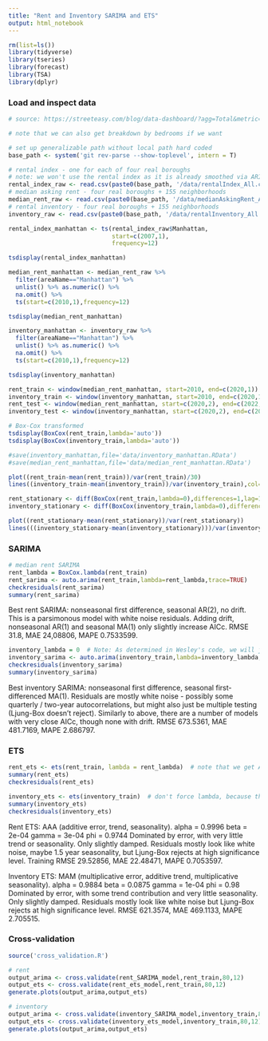 ```yaml
---
title: "Rent and Inventory SARIMA and ETS"
output: html_notebook
---
```


```r
rm(list=ls())
library(tidyverse)
library(tseries)
library(forecast)
library(TSA)
library(dplyr)
```

### Load and inspect data

```r
# source: https://streeteasy.com/blog/data-dashboard/?agg=Total&metric=Inventory&type=Rentals&bedrooms=Any%20Bedrooms&property=Any%20Property%20Type&minDate=2010-01-01&maxDate=2022-12-01&area=Flatiron,Brooklyn%20Heights

# note that we can also get breakdown by bedrooms if we want

# set up generalizable path without local path hard coded
base_path <- system('git rev-parse --show-toplevel', intern = T)

# rental index - one for each of four real boroughs
# note: we won't use the rental index as it is already smoothed via ARIMA
rental_index_raw <- read.csv(paste0(base_path, '/data/rentalIndex_All.csv'))
# median asking rent - four real boroughs + 155 neighborhoods
median_rent_raw <- read.csv(paste0(base_path, '/data/medianAskingRent_All.csv'))
# rental inventory - four real boroughs + 155 neighborhoods
inventory_raw <- read.csv(paste0(base_path, '/data/rentalInventory_All.csv'))

```

```r
rental_index_manhattan <- ts(rental_index_raw$Manhattan,
                             start=c(2007,1),
                             frequency=12)

tsdisplay(rental_index_manhattan)

median_rent_manhattan <- median_rent_raw %>% 
  filter(areaName=="Manhattan") %>%
  unlist() %>% as.numeric() %>% 
  na.omit() %>% 
  ts(start=c(2010,1),frequency=12)

tsdisplay(median_rent_manhattan)

inventory_manhattan <- inventory_raw %>% 
  filter(areaName=="Manhattan") %>% 
  unlist() %>% as.numeric() %>% 
  na.omit() %>%
  ts(start=c(2010,1),frequency=12)

tsdisplay(inventory_manhattan)

rent_train <- window(median_rent_manhattan, start=2010, end=c(2020,1))
inventory_train <- window(inventory_manhattan, start=2010, end=c(2020,1))
rent_test <- window(median_rent_manhattan, start=c(2020,2), end=c(2022,12))
inventory_test <- window(inventory_manhattan, start=c(2020,2), end=c(2022,12))

# Box-Cox transformed
tsdisplay(BoxCox(rent_train,lambda='auto'))
tsdisplay(BoxCox(inventory_train,lambda='auto'))
```

```r
#save(inventory_manhattan,file='data/inventory_manhattan.RData')
#save(median_rent_manhattan,file='data/median_rent_manhattan.RData')
```


```r
plot((rent_train-mean(rent_train))/var(rent_train)/30)
lines((inventory_train-mean(inventory_train))/var(inventory_train),col='red')
```

```r
rent_stationary <- diff(BoxCox(rent_train,lambda=0),differences=1,lag=1)
inventory_stationary <- diff(BoxCox(inventory_train,lambda=0),differences=1,lag=1)

plot((rent_stationary-mean(rent_stationary))/var(rent_stationary))
lines(((inventory_stationary-mean(inventory_stationary)))/var(inventory_stationary),col='red')
```


### SARIMA

```r
# median rent SARIMA
rent_lambda = BoxCox.lambda(rent_train)
rent_sarima <- auto.arima(rent_train,lambda=rent_lambda,trace=TRUE)
checkresiduals(rent_sarima)
summary(rent_sarima)
```
Best rent SARIMA: nonseasonal first difference, seasonal AR(2), no drift. This is a parsimonous model with white noise residuals. Adding drift, nonseasonal AR(1) and seasonal MA(1) only slightly increase AICc. RMSE 31.8, MAE 24,08806, MAPE 0.7533599.


```r
inventory_lambda = 0  # Note: As determined in Wesley's code, we will just use a log transform for the inventory series.
inventory_sarima <- auto.arima(inventory_train,lambda=inventory_lambda,trace=TRUE)
checkresiduals(inventory_sarima)
summary(inventory_sarima)
```

Best inventory SARIMA: nonseasonal first difference, seasonal first-differenced MA(1). Residuals are mostly white noise - possibly some quarterly / two-year autocorrelations, but might also just be multiple testing (Ljung-Box doesn't reject). Similarly to above, there are a number of models with very close AICc, though none with drift. RMSE 673.5361, MAE 481.7169, MAPE 2.686797.


### ETS

```r

rent_ets <- ets(rent_train, lambda = rent_lambda)  # note that we get AAA without lambda
summary(rent_ets)
checkresiduals(rent_ets)

inventory_ets <- ets(inventory_train)  # don't force lambda, because that forces additive model
summary(inventory_ets)
checkresiduals(inventory_ets)
```
Rent ETS: AAA (additive error, trend, seasonality).
    alpha = 0.9996 
    beta  = 2e-04 
    gamma = 3e-04 
    phi   = 0.9744 
Dominated by error, with very little trend or seasonality. Only slightly damped. Residuals mostly look like white noise, maybe 1.5 year seasonality, but Ljung-Box rejects at high significance level. Training RMSE 29.52856, MAE 22.48471, MAPE 0.7053597.

Inventory ETS: MAM (multiplicative error, additive trend, multiplicative seasonality).
    alpha = 0.9884 
    beta  = 0.0875 
    gamma = 1e-04 
    phi   = 0.98
Dominated by error, with some trend contribution and very little seasonality. Only slightly damped. Residuals mostly look like white noise but Ljung-Box rejects at high significance level. RMSE 621.3574, MAE 469.1133, MAPE 2.705515.


### Cross-validation

```r
source('cross_validation.R')
```

```r
# rent
output_arima <- cross.validate(rent_SARIMA_model,rent_train,80,12)
output_ets <- cross.validate(rent_ets_model,rent_train,80,12)
generate.plots(output_arima,output_ets)
```

```r
# inventory
output_arima <- cross.validate(inventory_SARIMA_model,inventory_train,80,12)
output_ets <- cross.validate(inventory_ets_model,inventory_train,80,12)
generate.plots(output_arima,output_ets)
```

